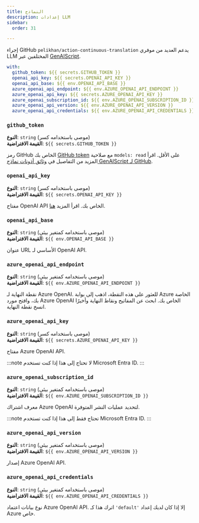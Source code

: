 ```yaml
---
title: النماذج
description: إعدادات LLM
sidebar:
  order: 31

---
```


إجراء GitHub `pelikhan/action-continuous-translation` يدعم العديد من موفري LLM المختلفين عبر [GenAIScript](https://microsoft.github.io/genaiscript/configuration/).

```yaml
with:
  github_token: ${{ secrets.GITHUB_TOKEN }}
  openai_api_key: ${{ secrets.OPENAI_API_KEY }}
  openai_api_base: ${{ env.OPENAI_API_BASE }}
  azure_openai_api_endpoint: ${{ env.AZURE_OPENAI_API_ENDPOINT }}
  azure_openai_api_key: ${{ secrets.AZURE_OPENAI_API_KEY }}
  azure_openai_subscription_id: ${{ env.AZURE_OPENAI_SUBSCRIPTION_ID }}
  azure_openai_api_version: ${{ env.AZURE_OPENAI_API_VERSION }}
  azure_openai_api_credentials: ${{ env.AZURE_OPENAI_API_CREDENTIALS }}
```

### `github_token`

**النوع**: `string` (موصى باستخدامه كسر)\
**القيمة الافتراضية**: `${{ secrets.GITHUB_TOKEN }}`

رمز GitHub الخاص بك [GitHub token](https://github.com/settings/tokens) مع صلاحية `models: read` على الأقل. اقرأ المزيد من التفاصيل في [وثائق أذونات نماذج GenAIScript لـ GitHub](https://microsoft.github.io/genaiscript/reference/github-actions/#github-models-permissions).

### `openai_api_key`

**النوع**: `string` (موصى باستخدامه كسر)\
**القيمة الافتراضية**: `${{ secrets.OPENAI_API_KEY }}`

مفتاح OpenAI API الخاص بك. اقرأ المزيد [هنا](https://help.openai.com/en/articles/4936850-where-do-i-find-my-openai-api-key).

### `openai_api_base`

**النوع**: `string` (موصى باستخدامه كمتغير بيئي)\
**القيمة الافتراضية**: `${{ env.OPENAI_API_BASE }}`

عنوان URL الأساسي لـ OpenAI API.

### `azure_openai_api_endpoint`

**النوع**: `string` (موصى باستخدامه كمتغير بيئي)\
**القيمة الافتراضية**: `${{ env.AZURE_OPENAI_API_ENDPOINT }}`

نقطة النهاية لـ Azure OpenAI. للعثور على هذه النقطة، اذهب إلى بوابة Azure الخاصة بك، وافتح مورد Azure OpenAI الخاص بك. ابحث عن المفاتيح ونقاط النهاية وأخيرًا انسخ نقطة النهاية.

### `azure_openai_api_key`

**النوع**: `string` (موصى باستخدامه كسر)\
**القيمة الافتراضية**: `${{ secrets.AZURE_OPENAI_API_KEY }}`

مفتاح Azure OpenAI API.

:::note
لا تحتاج إلى هذا إذا كنت تستخدم Microsoft Entra ID.
:::

### `azure_openai_subscription_id`

**النوع**: `string` (موصى باستخدامه كمتغير بيئي)\
**القيمة الافتراضية**: `${{ env.AZURE_OPENAI_SUBSCRIPTION_ID }}`

معرف اشتراك Azure OpenAI لتحديد عمليات النشر المتوفرة.

:::note
تحتاج فقط إلى هذا إذا كنت تستخدم Microsoft Entra ID.
:::

### `azure_openai_api_version`

**النوع**: `string` (موصى باستخدامه كمتغير بيئي)\
**القيمة الافتراضية**: `${{ env.AZURE_OPENAI_API_VERSION }}`

إصدار Azure OpenAI API.

### `azure_openai_api_credentials`

**النوع**: `string` (موصى باستخدامه كمتغير بيئي)\
**القيمة الافتراضية**: `${{ env.AZURE_OPENAI_API_CREDENTIALS }}`

نوع بيانات اعتماد Azure OpenAI API. اترك هذا كـ `'default'` إلا إذا كان لديك إعداد Azure خاص.
